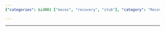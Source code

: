 ```yaml
---
{"categories": &id001 ["macos", "recovery", "stub"], "category": "Recovery USB", "date": "2022-07-27 00:12:15", "description": "This text offers step-by-step guidance on how to create a macOS recovery USB for Macbook M1 devices, which can be useful in situations where system troubleshooting or reinstallation is required.", "tags": *id001, "title": "Macbook M1 Create Macos Recovery Usb"}

---
```


------

